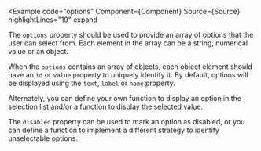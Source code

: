 
<Example
  code="options"
  Component={Component}
  Source={Source}
  highlightLines="19"
  expand
>
  The `options` property should be used to provide an array of options that
  the user can select from.  Each element in the array can be a string,
  numerical value or an object.

  When the `options` contains an array of objects, each object element should
  have an `id` or `value` property to uniquely identify it.  By default,
  options will be displayed using the `text`, `label` or `name` property.

  Alternately, you can define your own <CodeHashLink id="displayOption"/>
  function to display an option in the selection list and/or a
  <CodeHashLink id="displayValue"/> function to display the selected value.

  The `disabled` property can be used to mark an option
  as disabled, or you can define a <CodeHashLink id="validOption"/> function
  to implement a different strategy to identify unselectable options.
</Example>
